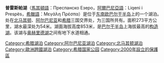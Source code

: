 {{Infobox body of water
|湖泊名稱 = 普雷斯帕湖
|湖泊照片 = Presres GS 5.jpg
|image_size=250
|湖泊照片標題 =普雷斯帕湖
|image_map = Ohrid Prespa lakes map.png
|map_size=250
|caption_map =普雷斯帕湖的位置
|座標 = {{coord|40|54|N|21|02|E|type:waterbody_region:GR/AL|display=inline,title}}
|湖泊類別 = 构造湖
|流入 =
|流出 =
|集水區面積 =
|集水區國家 = 马其顿、阿尔巴尼亚、希腊
|湖泊長度 =
|湖泊闊度 =
|湖泊面積 = 273平方公里
|平均深度 =
|最深深度 = 54米
|水體體積 =
|湖水停留時間 =
|湖岸線長度 =
|海拔高度 =
|湖中島嶼 = Golem Grad, Mal Grad
|湖邊城鎮 =
}}
'''普雷斯帕湖'''（[[馬其頓語|馬其頓語]]：Преспанско Езеро，[[阿爾巴尼亞語|阿爾巴尼亞語]]：Liqeni i Prespës，[[希臘語|希臘語]]：Μεγάλη Πρέσπα）是位于[[东南欧|东南欧]][[巴尔干半岛|巴尔干半岛]]上的一个湖泊。处在[[北马其顿|北马其顿]]、[[阿尔巴尼亚|阿尔巴尼亚]]和[[希腊|希腊]]三国交界处，为三国所共有。面积273平方公里，湖水最深处为54米。湖面海拔高度853米，是[[巴尔干半岛|巴尔干半岛]]上海拔最高的[[构造湖|构造湖]]。该湖与[[奥赫里德湖|奥赫里德湖]]之间有地下水道相通。
{{wide image|GreekAlpes.jpg|1000px|全景圖}}

{{Authority control}}
[[Category:希腊湖泊|Category:希腊湖泊]]
[[Category:阿尔巴尼亚湖泊|Category:阿尔巴尼亚湖泊]]
[[Category:北马其顿湖泊|Category:北马其顿湖泊]]
[[Category:歐洲跨國湖泊|Category:歐洲跨國湖泊]]
[[Category:希腊国家公园|Category:希腊国家公园]]
[[Category:2000年設立的保護區|Category:2000年設立的保護區]]